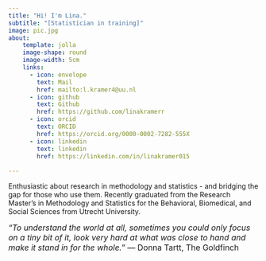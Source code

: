 ```yaml
---
title: "Hi! I'm Lina."
subtitle: "[Statistician in training]"
image: pic.jpg
about:
    template: jolla
    image-shape: round
    image-width: 5cm
    links:
      - icon: envelope
        text: Mail
        href: mailto:l.kramer4@uu.nl
      - icon: github
        text: Github
        href: https://github.com/linakramerr
      - icon: orcid
        text: ORCID
        href: https://orcid.org/0000-0002-7282-555X
      - icon: linkedin
        text: linkedin
        href: https://linkedin.com/in/linakramer015
        
---
```


Enthusiastic about research in methodology and statistics - and bridging the gap for those who use them. Recently graduated from the Research Master's in Methodology and Statistics for the Behavioral, Biomedical, and Social Sciences from Utrecht University. 

<font size="3"> *“To understand the world at all, sometimes you could only focus on a tiny bit of it, look very hard at what was close to hand and make it stand in for the whole.”*
― Donna Tartt, The Goldfinch </font> 
